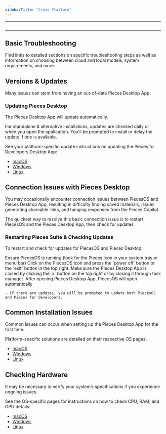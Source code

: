 ```yaml
---
sidebarTitle: "Cross Platform"
---
```


---

<img
  className="mx-auto"
/>

---

## Basic Troubleshooting

Find links to detailed sections on specific troubleshooting steps as well as information on choosing between cloud and local models, system requirements, and more.

<on-device-storage />

## Versions & Updates

Many issues can stem from having an out-of-date Pieces Desktop App.

### Updating Pieces Desktop

The Pieces Desktop App will update automatically.

For standalone & alternative installations, updates are checked daily or when you open the application. You'll be prompted to install or delay the update if one is available.

See your platform-specific update instructions on updating the Pieces for Developers Desktop App:

- [macOS](https://docs.pieces.app/products/desktop/troubleshooting/macos#updating-the-pieces-desktop-app)
- [Windows](https://docs.pieces.app/products/desktop/troubleshooting/windows#updating-pieces-desktop-app)
- [Linux](https://docs.pieces.app/products/desktop/troubleshooting/linux#updating-pieces-desktop)

## Connection Issues with Pieces Desktop

You may occasionally encounter connection issues between PiecesOS and Pieces Desktop App, resulting in difficulty finding saved materials, issues generating shareable links, and hanging responses from the Pieces Copilot.

The quickest way to resolve this basic connection issue is to restart PiecesOS and the Pieces Desktop App, then check for updates.

### Restarting Pieces Suite & Checking Updates

To restart and check for updates for PiecesOS and Pieces Desktop:

<Steps>
  <Step title="Make Sure PiecesOS is Running">
    Ensure PiecesOS is running (look for the Pieces Icon in your system tray or menu bar)
  </Step>
  <Step title="Exit PiecesOS">
    Click on the PiecesOS icon and press the `power off` button or the `exit` button in the top right.
  </Step>
  <Step title="Close Pieces for Developers">
    Make sure the Pieces Desktop App is closed by clicking the `x` button on the top right or by closing it through task manager.
  </Step>
  <Step title="Open Pieces Desktop">
    After opening Pieces Desktop App, PiecesOS will open automatically

    - If there are updates, you will be prompted to update both PiecesOS and Pieces for Developers.
  </Step>
</Steps>

## Common Installation Issues

Common issues can occur when setting up the Pieces Desktop App for the first time.

Platform-specific solutions are detailed on their respective OS pages:

- [macOS](https://docs.pieces.app/products/desktop/troubleshooting/macos#common-installation-issues)
- [Windows](https://docs.pieces.app/products/desktop/troubleshooting/windows#common-installation-issues)
- [Linux](https://docs.pieces.app/products/desktop/troubleshooting/linux#common-installation-issues)

## Checking Hardware

It may be necessary to verify your system’s specifications if you experience ongoing issues.

See the OS-specific pages for instructions on how to check CPU, RAM, and GPU details:

- [macOS](https://docs.pieces.app/products/desktop/troubleshooting/macos#checking-os-version)
- [Windows](https://docs.pieces.app/products/desktop/troubleshooting/windows#checking-hardware-specifications)
- [Linux](https://docs.pieces.app/products/desktop/troubleshooting/linux#checking-system-information)